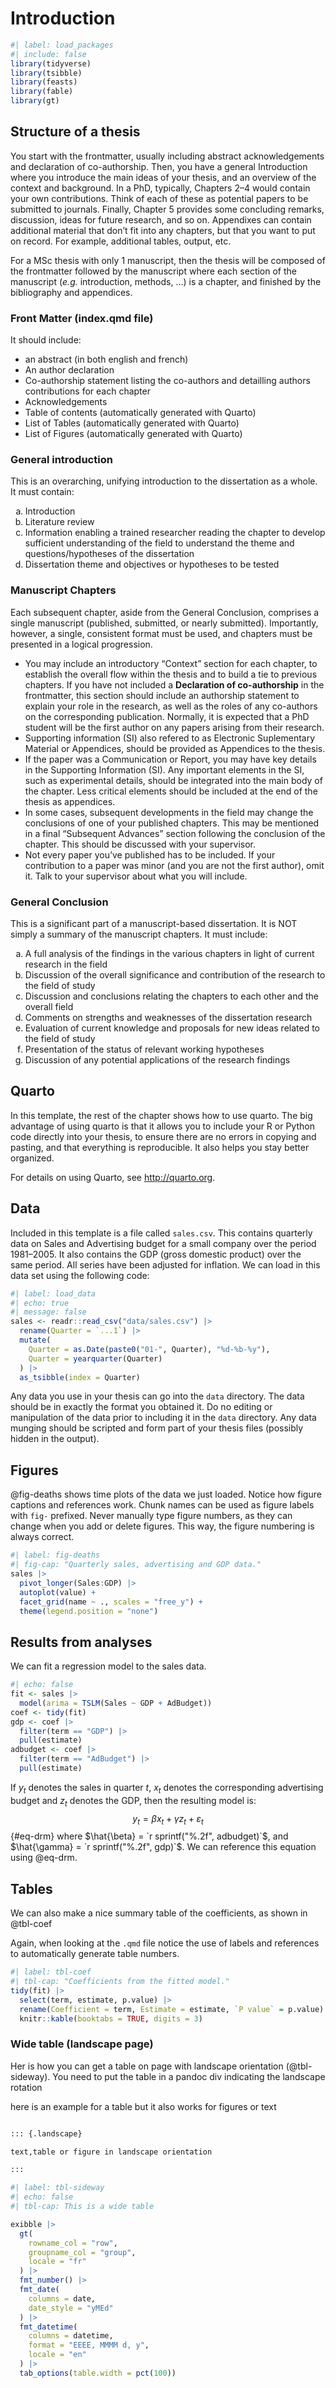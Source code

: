 # Introduction {#sec-intro}

```r
#| label: load_packages
#| include: false
library(tidyverse)
library(tsibble)
library(feasts)
library(fable)
library(gt)
```

## Structure of a thesis

You start with the frontmatter, usually including abstract acknowledgements and declaration of co-authorship. Then, you have a general Introduction where you introduce the main ideas of your thesis, and an overview of the context and background. In a PhD, typically, Chapters 2--4 would contain your own contributions. Think of each of these as potential papers to be submitted to journals. Finally, Chapter 5 provides some concluding remarks, discussion, ideas for future research, and so on. Appendixes can contain additional material that don't fit into any chapters, but that you want to put on record. For example, additional tables, output, etc.

For a MSc thesis with only 1 manuscript, then the thesis will be composed of the frontmatter followed by the manuscript where each section of the manuscript (*e.g.* introduction, methods, ...) is a chapter, and finished by the bibliography and appendices.


### Front Matter (index.qmd file)

It should include:

* an abstract (in both english and french)
* An author declaration
* Co-authorship statement listing the co-authors and detailling authors contributions for each chapter
* Acknowledgements
* Table of contents (automatically generated with Quarto)
* List of Tables (automatically generated with Quarto)
* List of Figures  (automatically generated with Quarto)

### General introduction

This is an overarching, unifying introduction to the dissertation as a whole. It must contain:

a. Introduction
b. Literature review
c. Information enabling a trained researcher reading the chapter to develop sufficient understanding of the field to understand the theme and questions/hypotheses of the dissertation
d. Dissertation theme and objectives or hypotheses to be tested


### Manuscript Chapters

Each subsequent chapter, aside from the General Conclusion, comprises a single manuscript (published, submitted, or nearly submitted).
Importantly, however, a single, consistent format must be used, and chapters must be presented in a logical progression.

* You may include an introductory “Context” section for each chapter, to establish the overall flow within the thesis and to build a tie to previous chapters.
If you have not included a **Declaration of co-authorship** in the frontmatter, this section should include an authorship statement to explain your role in the research, as well as the roles of any co-authors on the corresponding publication.
Normally, it is expected that a PhD student will be the first author on any papers arising from their research.
* Supporting information (SI) also refered to as Electronic Suplementary Material or Appendices, should be provided as Appendices to the thesis.
* If the paper was a Communication or Report, you may have key details in the Supporting Information (SI). Any important elements in the SI, such as experimental details, should be integrated into the main body of the chapter. Less critical elements should be included at the end of the thesis as appendices.
* In some cases, subsequent developments in the field may change the conclusions of one of your published chapters. This may be mentioned in a final 
“Subsequent Advances” section following the conclusion of the chapter. This should be discussed with your supervisor.
* Not every paper you’ve published has to be included. If your contribution to a paper was minor (and you are not the first author), omit it.
Talk to your supervisor about what you will include.

### General Conclusion

This is a significant part of a manuscript-based dissertation. It is NOT simply 
a summary of the manuscript chapters. It must include:

a. A full analysis of the findings in the various chapters in light of current research in the field
b. Discussion of the overall significance and contribution of the research to the field of study
c. Discussion and conclusions relating the chapters to each other and the overall field
d. Comments on strengths and weaknesses of the dissertation research
e. Evaluation of current knowledge and proposals for new ideas related to the field of study
f. Presentation of the status of relevant working hypotheses
g. Discussion of any potential applications of the research findings


## Quarto

In this template, the rest of the chapter shows how to use quarto. The big advantage of using quarto is that it allows you to include your R or Python code directly into your thesis, to ensure there are no errors in copying and pasting, and that everything is reproducible. It also helps you stay better organized.

For details on using Quarto, see <http://quarto.org>.

## Data

Included in this template is a file called `sales.csv`. This contains quarterly data on Sales and Advertising budget for a small company over the period 1981--2005. It also contains the GDP (gross domestic product) over the same period. All series have been adjusted for inflation. We can load in this data set using the following code:

```r
#| label: load_data
#| echo: true
#| message: false
sales <- readr::read_csv("data/sales.csv") |>
  rename(Quarter = `...1`) |>
  mutate(
    Quarter = as.Date(paste0("01-", Quarter), "%d-%b-%y"),
    Quarter = yearquarter(Quarter)
  ) |>
  as_tsibble(index = Quarter)
```

Any data you use in your thesis can go into the `data` directory. The data should be in exactly the format you obtained it. Do no editing or manipulation of the data prior to including it in the `data` directory. Any data munging should be scripted and form part of your thesis files (possibly hidden in the output).

## Figures

@fig-deaths shows time plots of the data we just loaded. Notice how figure captions and references work. Chunk names can be used as figure labels with `fig-` prefixed. Never manually type figure numbers, as they can change when you add or delete figures. This way, the figure numbering is always correct.

```r
#| label: fig-deaths
#| fig-cap: "Quarterly sales, advertising and GDP data."
sales |>
  pivot_longer(Sales:GDP) |>
  autoplot(value) +
  facet_grid(name ~ ., scales = "free_y") +
  theme(legend.position = "none")
```

## Results from analyses

We can fit a regression model to the sales data.

```r
#| echo: false
fit <- sales |>
  model(arima = TSLM(Sales ~ GDP + AdBudget))
coef <- tidy(fit)
gdp <- coef |>
  filter(term == "GDP") |>
  pull(estimate)
adbudget <- coef |>
  filter(term == "AdBudget") |>
  pull(estimate)
```

If $y_t$ denotes the sales in quarter $t$, $x_t$ denotes the corresponding advertising budget and $z_t$ denotes the GDP, then the resulting model is:
$$
  y_t = \beta x_t + \gamma z_t + \varepsilon_t
$$ {#eq-drm}
where
$\hat{\beta} = `r sprintf("%.2f", adbudget)`$,
and
$\hat{\gamma} = `r sprintf("%.2f", gdp)`$.
We can reference this equation using @eq-drm.

## Tables

We can also make a nice summary table of the coefficients, as shown in @tbl-coef

Again, when looking at the `.qmd` file notice the use of labels and references to automatically generate table numbers.

```r
#| label: tbl-coef
#| tbl-cap: "Coefficients from the fitted model."
tidy(fit) |>
  select(term, estimate, p.value) |>
  rename(Coefficient = term, Estimate = estimate, `P value` = p.value) |>
  knitr::kable(booktabs = TRUE, digits = 3)
```


### Wide table (landscape page)

Her is how you can get a table on page with landscape orientation (@tbl-sideway).
You need to put the table in a pandoc div indicating the landscape rotation

here is an example for a table but it also works for figures or text

```md

::: {.landscape}

text,table or figure in landscape orientation

:::

```

::: {.landscape}

```r
#| label: tbl-sideway
#| echo: false
#| tbl-cap: This is a wide table

exibble |>
  gt(
    rowname_col = "row",
    groupname_col = "group",
    locale = "fr"
  ) |>
  fmt_number() |>
  fmt_date(
    columns = date,
    date_style = "yMEd"
  ) |>
  fmt_datetime(
    columns = datetime,
    format = "EEEE, MMMM d, y",
    locale = "en"
  ) |>
  tab_options(table.width = pct(100))

```

:::

